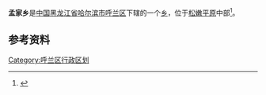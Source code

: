 {{中国乡级行政区
| 行政区全称 = 孟家乡
| 上级行政区 = [[黑龙江省|黑龙江省]][[哈尔滨市|哈尔滨市]][[呼兰区|呼兰区]]
| 行政区类别 = [[乡|乡]]
| LowerDivisions = 13个行政村
| 行政区划代码 = 230111205
| 总面积 = 
| 户籍人口 = 34400人
| 常住人口 = 
| 行政区划 = 
| 官方网站 =
| 邮政编码 =150000
| 毗邻行政区 =
}}

'''孟家乡'''是[[中国|中国]][[黑龙江省|黑龙江省]][[哈尔滨市|哈尔滨市]][[呼兰区|呼兰区]]下辖的一个[[乡|乡]]，位于[[松嫩平原|松嫩平原]]中部<ref>{{Cite web |url=http://www.chinaquhua.cn/heilongjiang/ |title=孟家乡 |access-date=2011-08-18 |archive-date=2011-08-22 |archive-url=https://web.archive.org/web/20110822123644/http://www.chinaquhua.cn/heilongjiang/ |dead-url=yes }}</ref>。

==参考资料==
{{reflist}}

{{哈尔滨市呼兰区行政区划}}

[[Category:呼兰区行政区划|Category:呼兰区行政区划]]